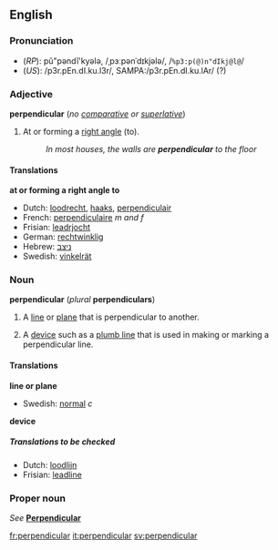 {{See|Perpendicular}}
==English==
===Pronunciation===
*(''RP''): pû"pəndĭ'kyələ, /ˌpɜːpənˈdɪkjələ/, /<tt>%p3:p(@)n"dIkj@l@</tt>/
*(''US''): /p3r.pEn.dI.ku.l3r/, SAMPA:/p3r.pEn.dI.ku.lAr/ (?)<!--needs to be checked-->

===Adjective===
{{wikipedia}}
'''perpendicular''' (''no [[comparative]] or [[superlative]]'')
#{{geometry}} At or forming a [[right angle]] (to).
#:''In most houses, the walls are '''perpendicular''' to the floor''

====Translations====

'''at or forming a right angle to'''
*Dutch: [[loodrecht]], [[haaks]], [[perpendiculair]]
*French: [[perpendiculaire]] ''m and f''
*Frisian: [[leadrjocht]]
*German: [[rechtwinklig]]
*Hebrew: [[ניצב]]
*Swedish: [[vinkelrät]]

===Noun===
'''perpendicular''' (''plural'' '''perpendiculars''')

#{{geometry}} A [[line]] or [[plane]] that is perpendicular to another.
#A [[device]] such as a [[plumb line]] that is used in making or marking a perpendicular line.

====Translations====

'''line or plane'''
{{top}}
{{mid}}
*Swedish: [[normal]] ''c''
{{bottom}}

'''device'''
{{top}}
{{mid}}
{{bottom}}

=====Translations to be checked=====
<!--Remove this section once all of the translations below have been moved into the tables above.-->
{{checktrans}}

*Dutch: [[loodlijn]]
*Frisian: [[leadline]]

===Proper noun===
''See'' '''[[Perpendicular]]'''

[[fr:perpendicular]]
[[it:perpendicular]]
[[sv:perpendicular]]